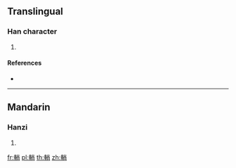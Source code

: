 {{character info/new}}
==Translingual==

===Han character===
{{Han char|rn=159|rad=車|as=07|sn=14|four=59027|canj=JJFB}}

# {{defn|Han|sort=車07}}

====References====
* {{Han ref|kx=1243.220|dkj=38328|dj=1719.190|hdz=53534.060|uh=8F0E|ud=36622|bh=E466|bd=58470}}

----

==Mandarin==

===Hanzi===
{{cmn-hanzi|pin=[[shāo]] ([[shao1]])|wg=shao<sup>1</sup>}}

# {{defn|lang=cmn|sort=車07}}

[[fr:輎]]
[[pl:輎]]
[[th:輎]]
[[zh:輎]]